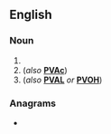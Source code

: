 ==English==

===Noun===
{{en-noun|~}}

# {{initialism of|[[patterned vertical alignment]]}}
# (''also'' '''[[PVAc]]''') {{initialism of|[[polyvinyl acetate]]}}
# (''also'' '''[[PVAL]]''' ''or'' '''[[PVOH]]''') {{initialism of|[[polyvinyl alcohol]]}}

===Anagrams===
* {{anagrams|en|a=apv|AVP|VPA|pav|vap}}